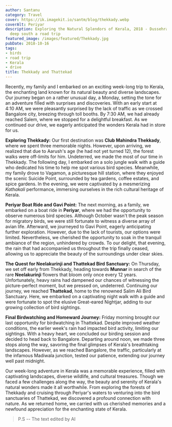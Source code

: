 ```yaml
---
author: Santanu
category: Travel
cover: https://ik.imagekit.io/santm/blog/thekkady.webp
coverAlt: Periyar
description: Exploring the Natural Splendors of Kerala, 2018 - Dussehra vacation in
  deep south a road trip
featured_image: /images/featured/Thekkady.jpg
pubDate: 2018-10-16
tags:
- birds
- road trip
- Kerala
- drive
title: Thekkady and Thattekad
---
```


Recently, my family and I embarked on an exciting week-long trip to Kerala, the enchanting land known for its natural beauty and diverse landscapes. Our journey began on a rather unusual day, a Monday, setting the tone for an adventure filled with surprises and discoveries. With an early start at 4:10 AM, we were pleasantly surprised by the lack of traffic as we crossed Bangalore city, breezing through toll booths. By 7:30 AM, we had already reached Salem, where we stopped for a delightful breakfast. As we continued our drive, we eagerly anticipated the wonders Kerala had in store for us.

**Exploring Thekkady:**
Our first destination was **Club Mahindra Thekkady**, where we spent three memorable nights. However, upon arriving, we realized that due to Aarush's age (he had not yet turned 12), the forest walks were off-limits for him. Undeterred, we made the most of our time in Thekkady. The following day, I embarked on a solo jungle walk with a guide who dedicated his time to help me spot various bird species. Meanwhile, my family drove to Vagamon, a picturesque hill station, where they enjoyed the scenic Suicide Point, surrounded by tea gardens, coffee estates, and spice gardens. In the evening, we were captivated by a mesmerizing *Kathakali* performance, immersing ourselves in the rich cultural heritage of Kerala.

**Periyar Boat Ride and Gavi Point:**
The next morning, as a family, we embarked on a boat ride in **Periyar**, where we had the opportunity to observe numerous bird species. Although October wasn't the peak season for migratory birds, we were still fortunate to witness a diverse array of avian life. Afterward, we journeyed to Gavi Point, eagerly anticipating further exploration. However, due to the lack of tourists, our options were limited. Nevertheless, we cherished the opportunity to soak in the tranquil ambiance of the region, unhindered by crowds. To our delight, that evening, the rain that had accompanied us throughout the trip finally ceased, allowing us to appreciate the beauty of the surroundings under clear skies.

**The Quest for Neelakurinji and Thattekad Bird Sanctuary:**
On Thursday, we set off early from Thekkady, heading towards **Munnar** in search of the rare **Neelakurinji** flowers that bloom only once every 12 years. Unfortunately, heavy rains had dampened our chances of witnessing the picture-perfect moment, but we pressed on, undeterred. Continuing our journey, we reached **Thattekad**, home to the renowned Salim Ali Bird Sanctuary. Here, we embarked on a captivating night walk with a guide and were fortunate to spot the elusive Great-eared Nightjar, adding to our growing collection of bird sightings.

**Final Birdwatching and Homeward Journey:**
Friday morning brought our last opportunity for birdwatching in Thattekad. Despite improved weather conditions, the earlier week's rain had impacted bird activity, limiting our sightings. With a heavy heart, we concluded our birding session and decided to head back to Bangalore. Departing around noon, we made three stops along the way, savoring the final glimpses of Kerala's breathtaking landscapes. However, as we reached Bangalore, the traffic, particularly at the infamous Madiwala junction, tested our patience, extending our journey well past midnight.


Our week-long adventure in Kerala was a memorable experience, filled with captivating landscapes, diverse wildlife, and cultural treasures. Though we faced a few challenges along the way, the beauty and serenity of Kerala's natural wonders made it all worthwhile. From exploring the forests of Thekkady and cruising through Periyar's waters to venturing into the bird sanctuaries of Thattekad, we discovered a profound connection with nature. As we returned home, we carried with us cherished memories and a newfound appreciation for the enchanting state of Kerala.


> P.S -- The text edited by AI